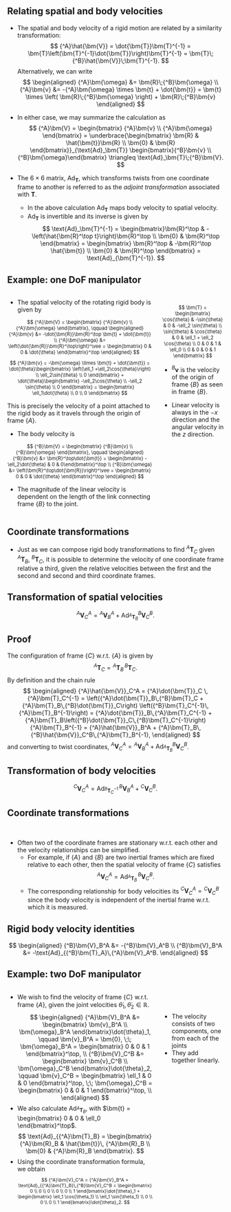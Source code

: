## Relating spatial and body velocities {.smaller}

* The spatial and body velocity of a rigid motion are related by a similarity
transformation:
$$
{^A}\hat{\bm{V}} = \dot{\bm{T}}\bm{T}^{-1} =
\bm{T}\left(\bm{T}^{-1}\dot{\bm{T}}\right)\bm{T}^{-1} =
\bm{T}\;{^B}\hat{\bm{V}}\;\bm{T}^{-1}.
$$
Alternatively, we can write
$$
\begin{aligned}
{^A}\bm{\omega} &= \bm{R}\;{^B}\bm{\omega} \\
{^A}\bm{v} &= -{^A}\bm{\omega} \times \bm{t} + \dot{\bm{t}} = \bm{t} \times
\left( \bm{R}\;{^B}\bm{\omega} \right) + \bm{R}\;{^B}\bm{v}
\end{aligned}
$$

* In either case, we may summarize the calculation as
$$ {^A}\bm{V} = \begin{bmatrix} {^A}\bm{v} \\ {^A}\bm{\omega} \end{bmatrix} =
\underbrace{\begin{bmatrix} \bm{R} & \hat{\bm{t}}\bm{R} \\ \bm{0} & \bm{R} \end{bmatrix}}_{\text{Ad}_\bm{T}}
\begin{bmatrix}{^B}\bm{v} \\ {^B}\bm{\omega}\end{bmatrix} \triangleq
\text{Ad}_\bm{T}\;{^B}\bm{V}.
$$

* The $6 \times 6$ matrix, $\text{Ad}_\bm{T}$, which transforms twists from one coordinate frame to
another is referred to as the _adjoint transformation_ associated with $\bm{T}$.
  - In the above calculation $\text{Ad}_\bm{T}$ maps body velocity to spatial
    velocity.
  - $\text{Ad}_\bm{T}$ is invertible and its inverse is given by
  $$
  \text{Ad}_\bm{T}^{-1} = \begin{bmatrix}\bm{R}^\top & -\left(\hat{\bm{R}^\top
  t}\right)\bm{R}^\top \\ \bm{0} & \bm{R}^\top \end{bmatrix} =
  \begin{bmatrix} \bm{R}^\top & -\bm{R}^\top \hat{\bm{t}} \\ \bm{0} &
  \bm{R}^\top \end{bmatrix} = \text{Ad}_{\bm{T}^{-1}}.
  $$


<!--
## Transforming twists {.smaller}

&nbsp;

:::: {.columns}

::: {.column width="60%"}

* The velocity of a moving body can be expressed w.r.t. a world reference 
frame $\{A\}$ or the moving body frame $\{B\}$ as shown in the figure:

$$ {^Y}\bm{\nu} = \text{Ad}\left( {^Y}\xi_X \right){^X}\bm{\nu}. $$

by using the adjoint mapping/matrix, $\text{Ad}$, which is defined by:

$$ \text{Ad}(\xi) = 
\begin{bmatrix}
\bm{R} & \hat{\bm{t}} \bm{R} \\ 0 & \bm{R}
\end{bmatrix} \in \mathbb{R}^{6 \times 6}.
$$

* Recall $\xi \sim (\bm{R}, \bm{t})$ represents the rigid-body motion.

:::


::: {.column width="40%"}
<center>
<img src="contents/assets/fig3_1.svg" width="400" height="200" />
</center>

::: {.callout-tip icon="false"}
## Representing spatial velocities
Notice that $\bm{\nu}$ is a $6$-dimensional vector.
:::

:::

::::
-->

## Example: one DoF manipulator {.smaller}

:::: {.columns}

::: {.column width="70%"}
* The spatial velocity of the rotating rigid body is given by 

<p style="font-size: 80%">
$$
{^A}\bm{V} = \begin{bmatrix} {^A}\bm{v} \\ {^A}\bm{\omega} \end{bmatrix}, \qquad
\begin{aligned}
{^A}\bm{v} &= -\dot{\bm{R}}\bm{R}^\top \bm{t} + \dot{\bm{t}} \\
{^A}\bm{\omega} &= \left(\dot{\bm{R}}\bm{R}^\top\right)^\vee = \begin{bmatrix}
0 & 0 & \dot{\theta} \end{bmatrix}^\top
\end{aligned}
$$
</p>

<p style="font-size: 80%">
$$
{^A}\bm{v} = -\bm{\omega} \times \bm{t} + \dot{\bm{t}} = \dot{\theta}\begin{bmatrix}
\left(\ell_1 +\ell_2\cos{\theta}\right) \\
\ell_2\sin{\theta} \\ 0
\end{bmatrix} + \dot{\theta}\begin{bmatrix} -\ell_2\cos{\theta} \\ 
-\ell_2 \sin{\theta} \\ 0
\end{bmatrix} = \begin{bmatrix} \ell_1\dot{\theta} \\ 0 \\ 0 \end{bmatrix}
$$
</p>

This is precisely the velocity of a point attached to the rigid body as it
travels through the origin of frame $\{A\}$.

* The body velocity is

<p style="font-size: 80%">
$$
{^B}\bm{V} = \begin{bmatrix} {^B}\bm{v} \\ {^B}\bm{\omega} \end{bmatrix}, \qquad
\begin{aligned}
{^B}\bm{v} &= \bm{R}^\top\dot{\bm{t}} = \begin{bmatrix} -\ell_2\dot{\theta} & 0
& 0\end{bmatrix}^\top \\
{^B}\bm{\omega} &= \left(\bm{R}^\top\dot{\bm{R}}\right)^\vee = \begin{bmatrix}
0 & 0 & \dot{\theta} \end{bmatrix}^\top
\end{aligned}
$$
</p>

* The magnitude of the linear velocity is dependent on the length of the link
connecting frame $\{B\}$ to the joint.

:::


::: {.column width="30%"}
<img data-src="contents/assets/one-dof-manipulator.png" width="100%"/>

<p style="font-size: 80%">
$$
\bm{T} = \begin{bmatrix}
\cos{\theta} & -\sin{\theta} & 0 & -\ell_2 \sin{\theta} \\
\sin{\theta} & \cos{\theta} & 0 & \ell_1 + \ell_2 \cos{\theta} \\
0 & 0 & 1 & \ell_0 \\
0 & 0 & 0 & 1
\end{bmatrix}
$$
</p>

* ${^B}\bm{v}$ is the velocity of the origin of frame $\{B\}$ as seen in frame
$\{B\}$.

* Linear velocity is always in the $-x$ direction and the angular velocity in
the $z$ direction.

:::

::::


## Coordinate transformations {.smaller}

* Just as we can compose rigid body transformations to find ${^A}\bm{T}_C$ given
${^A}\bm{T}_B$, ${^B}\bm{T}_C$, it is possible to determine the velocity of one
coordinate frame relative a third, given the relative velocities between the
first and the second and second and third coordinate frames.

::: {.callout-note icon="false"}
## Transformation of spatial velocities
$$ {^A}\bm{V}_C^A = {^A}\bm{V}_B^A + \text{Ad}_{{^A}\bm{T}_B} {^B}\bm{V}_C^B. $$
:::

:::: {.callout-tip icon="false"}
## Proof
The configuration of frame $\{C\}$ w.r.t. $\{A\}$ is given by $${^A}\bm{T}_C =
{^A}\bm{T}_B\,{^B}\bm{T}_C. $$
By definition and the chain rule
$$
\begin{aligned}
{^A}\hat{\bm{V}}_C^A = {^A}\dot{\bm{T}}_C \, {^A}\bm{T}_C^{-1} =
\left({^A}\dot{\bm{T}}_B\,{^B}\bm{T}_C + {^A}\bm{T}_B\,{^B}\dot{\bm{T}}_C\right)
\left({^B}\bm{T}_C^{-1}\,{^A}\bm{T}_B^{-1}\right) =
{^A}\dot{\bm{T}}_B\,{^A}\bm{T}_C^{-1} +
{^A}\bm{T}_B\left({^B}\dot{\bm{T}}_C\,{^B}\bm{T}_C^{-1}\right){^A}\bm{T}_B^{-1}
= {^A}\hat{\bm{V}}_B^A + {^A}\bm{T}_B\,{^B}\hat{\bm{V}}_C^B\,{^A}\bm{T}_B^{-1},
\end{aligned}
$$
and converting to twist coordinates,
${^A}\bm{V}_C^A = {^A}\bm{V}_B^A + \text{Ad}_{{^A}\bm{T}_B} {^B}\bm{V}_C^B$.
:::

::: {.callout-note icon="false"}
## Transformation of body velocities
$$ {^C}\bm{V}_C^A = \text{Ad}_{{^B}\bm{T}_C^{-1}}\,{^B}\bm{V}_B^A +
{^C}\bm{V}_C^B. $$
:::


## Coordinate transformations {.smaller}

&nbsp;

* Often two of the coordinate frames are stationary w.r.t. each other and the
velocity relationships can be simplified.
  - For example, if $\{A\}$ and $\{B\}$ are two inertial frames which are fixed
    relative to each other, then the spatial velocity of frame $\{C\}$ satisfies
    $$ {^A}\bm{V}_C^A = \text{Ad}_{{^A}\bm{T}_B}\,{^B}\bm{V}_C^B. $$
  - The corresponding relationship for body velocities its ${^C}\bm{V}_C^A =
    {^C}\bm{V}_C^B$ since the body velocity is independent of the inertial frame
    w.r.t. which it is measured.

::: {.callout-tip icon="false"}
## Rigid body velocity identities
$$
\begin{aligned}
{^B}\bm{V}_B^A &= -{^B}\bm{V}_A^B \\
{^B}\bm{V}_B^A &= -\text{Ad}_{{^B}\bm{T}_A}\,{^A}\bm{V}_A^B.
\end{aligned}
$$
:::


## Example: two DoF manipulator {.smaller}

:::: {.columns}

::: {.column width="70%"}
* We wish to find the velocity of frame $\{C\}$ w.r.t. frame $\{A\}$, given the
joint velocities $\dot{\theta}_1, \dot{\theta}_2 \in \mathbb{R}$.
$$
\begin{aligned}
{^A}\bm{V}_B^A &= \begin{bmatrix} \bm{v}_B^A \\ \bm{\omega}_B^A \end{bmatrix}\dot{\theta}_1, \qquad 
\bm{v}_B^A = \bm{0}, \;\; \bm{\omega}_B^A = \begin{bmatrix} 0 & 0 & 1
\end{bmatrix}^\top, \\
{^B}\bm{V}_C^B &= \begin{bmatrix} \bm{v}_C^B \\ \bm{\omega}_C^B \end{bmatrix}\dot{\theta}_2, \qquad 
\bm{v}_C^B = \begin{bmatrix} \ell_1 & 0 & 0 \end{bmatrix}^\top, \;\; \bm{\omega}_C^B = 
\begin{bmatrix} 0 & 0 & 1 \end{bmatrix}^\top, \\
\end{aligned}
$$
* We also calculate $\text{Ad}_{{^A}\bm{T}_B}$, with $\bm{t} = \begin{bmatrix} 0
& 0 & \ell_0 \end{bmatrix}^\top$.
$$ \text{Ad}_{{^A}\bm{T}_B} = \begin{bmatrix} {^A}\bm{R}_B & \hat{\bm{t}}\,
{^A}\bm{R}_B \\ \bm{0} & {^A}\bm{R}_B \end{bmatrix}. $$
* Using the coordinate transformation formula, we obtain
<p style="font-size:77%">
$$
{^A}\bm{V}_C^A = {^A}\bm{V}_B^A + \text{Ad}_{{^A}\bm{T}_B}\,{^B}\bm{V}_C^B = 
\begin{bmatrix} 0 \\ 0 \\ 0 \\ 0 \\ 0 \\ 1 \end{bmatrix}\dot{\theta}_1 +
\begin{bmatrix} \ell_1 \cos{\theta_1} \\ \ell_1 \sin{\theta_1} \\ 0 \\ 0 \\ 0 \\
1 \end{bmatrix}\dot{\theta}_2.
$$
</p>
:::

::: {.column width="30%"}

&nbsp;

<img data-src="contents/assets/two-dof-manipulator.png" width="100%"/>

::: {.callout-tip appearance="minimal"}
* The velocity consists of two components, one from each of the joints
* They add together linearly.
:::

:::

::::
